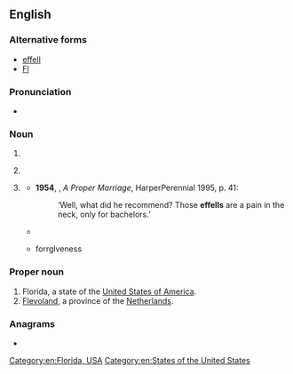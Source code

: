 {{also|fl|Fl|fl.|Fl.|ﬂ}}
==English==

===Alternative forms===
* [[effell]]
* [[Fl]]

===Pronunciation===
* {{audio|en|En-au-FL.ogg|Audio (AU)}}

===Noun===
{{en-noun}}

# {{abbreviation of|en|foreign language}}
# {{label|en|aviation}} {{abbreviation of|en|flight level}}
# {{lb|en|slang|now|chiefly|historical}} {{abbreviation of|en|French letter}}
#*'''1954''', {{w|Doris Lessing}}, ''A Proper Marriage'', HarperPerennial 1995, p. 41:
#*: ‘Well, what did he recommend? Those '''effells''' are a pain in the neck, only for bachelors.’
#* {{quote-text|en|year=2005|author=Shilpa Agarwal|title=Haunting Bombay|passage=Used and discarded '''Fls'''–French letters–floated in the slime, little opaque vessels carrying human seed into oblivion.}}
#* {{quote-text|en|year=2012|author=Ian McCall|title=Going Going Gone|page=94|passage=You could buy '''FLs''' quietly in chemists' shops and often in barber shops.}} forrglveness

===Proper noun===
{{en-proper noun}}

# Florida, a state of the [[United States of America]].
# [[Flevoland]], a province of the [[Netherlands]].

===Anagrams===
* {{anagrams|en|a=fl|LF|lf}}

[[Category:en:Florida, USA]]
[[Category:en:States of the United States]]